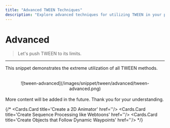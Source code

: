 ```yaml
---
title: "Advanced TWEEN Techniques"
description: "Explore advanced techniques for utilizing TWEEN in your projects."
---
```


# Advanced

> Let's push TWEEN to its limits.

---

This snippet demonstrates the extreme utilization of all TWEEN methods.

<br/>
<center>![tween-advanced](/images/snippet/tween/advanced/tween-advanced.png) </center>
<br/>

<Callout emoji="🙏">
  More content will be added in the future. Thank you for your understanding.
</Callout>

{/*
<Cards>
    <Cards.Card title='Create a 2D Animator' href=''/>
    <Cards.Card title='Create Sequence Processing like Webtoons' href=''/>
    <Cards.Card title='Create Objects that Follow Dynamic Waypoints' href=''/>
</Cards>
*/}
